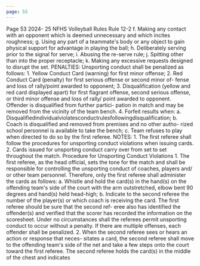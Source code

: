 ```yaml
---
page: 55
---
```


Page 53 2024- 25 NFHS Volleyball Rules Rule 12-2 f. Making any contact with an opponent which is deemed unnecessary and which incites roughness; g. Using any part of a teammate's body or any object to gain physical support for advantage in playing the ball; h. Deliberately serving prior to the signal for serve; i. Abusing the re-serve rule; j. Spitting other than into the proper receptacle; k. Making any excessive requests designed to disrupt the set. PENALTIES: Unsporting conduct shall be penalized as follows: 1. Yellow Conduct Card (warning) for first minor offense; 2. Red Conduct Card (penalty) for first serious offense or second minor of- fense and loss of rally/point awarded to opponent; 3. Disqualification (yellow and red card displayed apart) for first flagrant offense, second serious offense, or third minor offense and loss of rally/ point awarded to opponent. Offender is disqualified from further partici- pation in match and may be removed from the vicinity of the team bench. 4. Forfeit results when: a. Disqualifiedindividualviolatesconductrulesfollowingdisqualification; b. Coach is disqualified and removed from premises and no other autho- rized school personnel is available to take the bench; c. Team refuses to play when directed to do so by the first referee. NOTES: 1. The first referee shall follow the procedures for unsporting conduct violations when issuing cards. 2. Cards issued for unsporting conduct carry over from set to set throughout the match. Procedure for Unsporting Conduct Violations 1. The first referee, as the head official, sets the tone for the match and shall be responsible for controlling the unsporting conduct of coaches, players and/ or other team personnel. Therefore, only the first referee shall administer the cards as follows: a. Whistle and hold the card(s) in the hand(s) on the offending team's side of the court with the arm outstretched, elbow bent 90 degrees and hand(s) held head-high; b. Indicate to the second referee the number of the player(s) or which coach is receiving the card. The first referee should be sure that the second ref- eree also has identified the offender(s) and verified that the scorer has recorded the information on the scoresheet. Under no circumstances shall the referees permit unsporting conduct to occur without a penalty. If there are multiple offenses, each offender shall be penalized. 2. When the second referee sees or hears an action or response that neces- sitates a card, the second referee shall move to the offending team's side of the net and take a few steps onto the court toward the first referee. The second referee holds the card(s) in the middle of the chest and indicates
